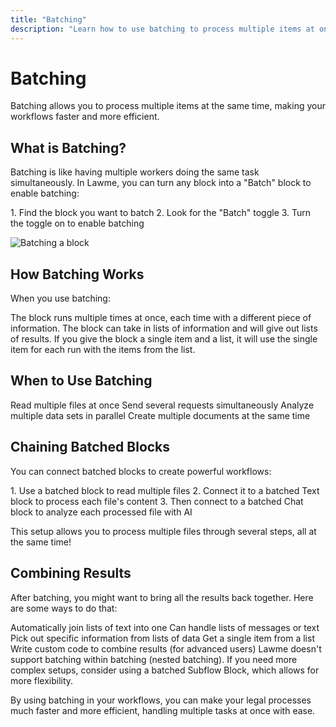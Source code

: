 ```yaml
---
title: "Batching"
description: "Learn how to use batching to process multiple items at once in Lawme workflows"
---
```


# Batching

<Callout type="info">
  Batching allows you to process multiple items at the same time, making your workflows faster and more efficient.
</Callout>

## What is Batching?

Batching is like having multiple workers doing the same task simultaneously. In Lawme, you can turn any block into a "Batch" block to enable batching:

<Steps>
  1. Find the block you want to batch
  2. Look for the "Batch" toggle
  3. Turn the toggle on to enable batching
</Steps>

![Batching a block](../assets/split-block.png)

## How Batching Works

When you use batching:

<Card title="Multiple Executions" icon="clone">
  The block runs multiple times at once, each time with a different piece of information.
</Card>

<Card title="Input and Output" icon="exchange-alt">
  The block can take in lists of information and will give out lists of results.
</Card>

<Card title="Flexible Input" icon="puzzle-piece">
  If you give the block a single item and a list, it will use the single item for each run with the items from the list.
</Card>

## When to Use Batching

<CardGroup cols={2}>
  <Card title="Processing Files" icon="file-alt">
    Read multiple files at once
  </Card>
  <Card title="API Requests" icon="cloud">
    Send several requests simultaneously
  </Card>
  <Card title="Data Analysis" icon="chart-bar">
    Analyze multiple data sets in parallel
  </Card>
  <Card title="Document Generation" icon="file-word">
    Create multiple documents at the same time
  </Card>
</CardGroup>

## Chaining Batched Blocks

You can connect batched blocks to create powerful workflows:

<Steps>
  1. Use a batched block to read multiple files
  2. Connect it to a batched Text block to process each file's content
  3. Then connect to a batched Chat block to analyze each processed file with AI
</Steps>

This setup allows you to process multiple files through several steps, all at the same time!

## Combining Results

After batching, you might want to bring all the results back together. Here are some ways to do that:

<CardGroup cols={2}>
  <Card title="Text and Prompt Blocks" icon="paragraph">
    Automatically join lists of text into one
  </Card>
  <Card title="Chat Block" icon="comments">
    Can handle lists of messages or text
  </Card>
  <Card title="Extract Object Path" icon="sitemap">
    Pick out specific information from lists of data
  </Card>
  <Card title="Pop Block" icon="hand-point-up">
    Get a single item from a list
  </Card>
  <Card title="Code Block" icon="code">
    Write custom code to combine results (for advanced users)
  </Card>
</CardGroup>

<Warning>
  Lawme doesn't support batching within batching (nested batching). If you need more complex setups, consider using a batched Subflow Block, which allows for more flexibility.
</Warning>

By using batching in your workflows, you can make your legal processes much faster and more efficient, handling multiple tasks at once with ease.

